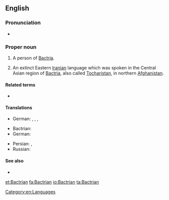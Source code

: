 ==English==

===Pronunciation===
* {{a|UK}} {{IPA|/ˈbæktɹɪən/}}

===Proper noun===
{{en-proper noun|Bactrians}}
{{slim-wikipedia}}

# {{context|countable|lang=en}} A person of [[Bactria]].
# {{context|uncountable|lang=en}} An extinct Eastern [[Iranian]] language which was spoken in the Central Asian region of [[Bactria]], also called [[Tocharistan]], in northern [[Afghanistan]].

====Related terms====
* {{l/en|Bactrian camel}}

====Translations====
{{trans-top|a person from Bactria}}
* German: {{t|de|Baktrier|m}}, {{t|de|Baktrierin|f}}, {{t|de|Baktrer|m}}, {{t|de|Baktrerin|f}}
{{trans-mid}}
{{trans-bottom}}

{{trans-top|language}}
* Bactrian: {{t|xbc|αριαο|sc=Grek}}
* German: {{t|de|Baktrisch|n}}
{{trans-mid}}
* Persian: {{t+|fa|باختری|sc=fa-Arab}}, {{t|fa|بلخی|tr=Balxi|sc=fa-Arab}}
* Russian: {{t|ru|бактрийский|tr=|sc=Cyrl}}
{{trans-bottom}}

====See also====
* {{langcat}}

[[Category:en:Languages]]

[[et:Bactrian]]
[[fa:Bactrian]]
[[io:Bactrian]]
[[ta:Bactrian]]